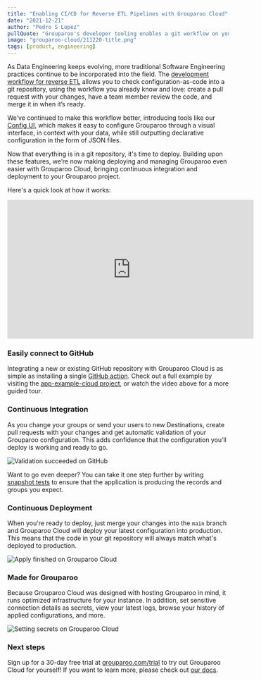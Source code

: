 ```yaml
---
title: "Enabling CI/CD for Reverse ETL Pipelines with Grouparoo Cloud"
date: "2021-12-21"
author: "Pedro S Lopez"
pullQuote: "Grouparoo's developer tooling enables a git workflow on your Reverse ETL project."
image: "grouparoo-cloud/211220-title.png"
tags: [product, engineering]
---
```


As Data Engineering keeps evolving, more traditional Software Engineering practices continue to be incorporated into the field. The [development workflow for reverse ETL](/blog/software-development-workflow) allows you to check configuration-as-code into a git repository, using the workflow you already know and love: create a pull request with your changes, have a team member review the code, and merge it in when it’s ready.

We’ve continued to make this workflow better, introducing tools like our [Config UI](/docs/config#getting-started-with-ui-config), which makes it easy to configure Grouparoo through a visual interface, in context with your data, while still outputting declarative configuration in the form of JSON files.

Now that everything is in a git repository, it's time to deploy. Building upon these features, we’re now making deploying and managing Grouparoo even easier with Grouparoo Cloud, bringing continuous integration and deployment to your Grouparoo project.

Here's a quick look at how it works:

<p className="video-responsive">
  <iframe
    width="560"
    height="315"
    src="https://www.youtube.com/embed/pI9Af4FJ3ws?rel=0"
    frameBorder="0"
    allow="accelerometer; autoplay; clipboard-write; encrypted-media; gyroscope; picture-in-picture"
    allowFullScreen
  ></iframe>
</p>

### Easily connect to GitHub

Integrating a new or existing GitHub repository with Grouparoo Cloud is as simple as installing a single [GitHub action](https://github.com/grouparoo/cloud-action). Check out a full example by visiting the [app-example-cloud project](https://github.com/grouparoo/app-example-cloud/), or watch the video above for a more guided tour.

### Continuous Integration

As you change your groups or send your users to new Destinations, create pull requests with your changes and get automatic validation of your Grouparoo configuration. This adds confidence that the configuration you’ll deploy is working and ready to go.

<Image
  centered
  alt="Validation succeeded on GitHub"
  src="grouparoo-cloud/github-validate.png"
  width={1900}
  height={1234}
/>

Want to go even deeper? You can take it one step further by writing [snapshot tests](/docs/running/testing#writing-tests) to ensure that the application is producing the records and groups you expect.

### Continuous Deployment

When you're ready to deploy, just merge your changes into the `main` branch and Grouparoo Cloud will deploy your latest configuration into production. This means that the code in your git repository will always match what's deployed to production.

<Image
  centered
  alt="Apply finished on Grouparoo Cloud"
  src="grouparoo-cloud/apply.png"
  width={960}
  height={682}
/>

### Made for Grouparoo

Because Grouparoo Cloud was designed with hosting Grouparoo in mind, it runs optimized infrastructure for your instance. In addition, set sensitive connection details as secrets, view your latest logs, browse your history of applied configurations, and more.

<Image
  centered
  alt="Setting secrets on Grouparoo Cloud"
  src="grouparoo-cloud/secrets.png"
  width={960}
  height={675}
/>

### Next steps

Sign up for a 30-day free trial at [grouparoo.com/trial](/trial) to try out Grouparoo Cloud for yourself!
If you want to learn more, please check out [our docs](/docs/cloud).
